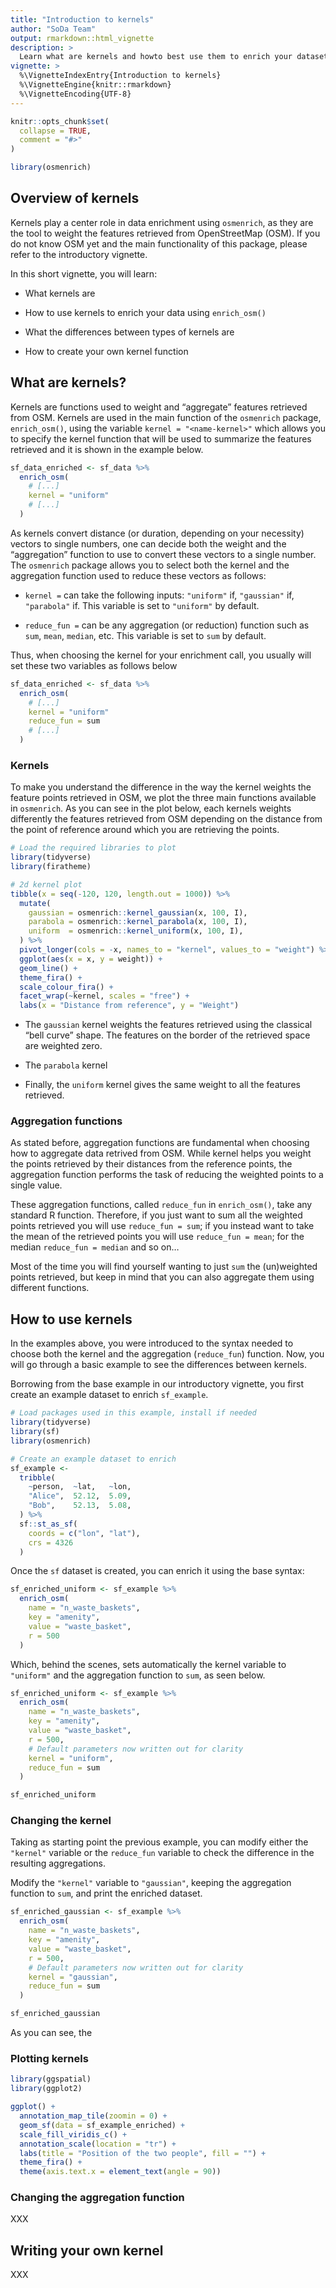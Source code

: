 ```yaml
---
title: "Introduction to kernels"
author: "SoDa Team"
output: rmarkdown::html_vignette
description: >
  Learn what are kernels and howto best use them to enrich your datasets.
vignette: >
  %\VignetteIndexEntry{Introduction to kernels}
  %\VignetteEngine{knitr::rmarkdown}
  %\VignetteEncoding{UTF-8}
---
```


```r
knitr::opts_chunk$set(
  collapse = TRUE,
  comment = "#>"
)
```

```r
library(osmenrich)
```

## Overview of kernels

Kernels play a center role in data enrichment using `osmenrich`, as they are the tool to weight the features retrieved from OpenStreetMap (OSM). If you do not know OSM yet and the main functionality of this package, please refer to the introductory vignette. 

In this short vignette, you will learn:

* What kernels are

* How to use kernels to enrich your data using `enrich_osm()`

* What the differences between types of kernels are

* How to create your own kernel function


## What are kernels?

Kernels are functions used to weight and "aggregate" features retrieved from OSM. Kernels are used in the main function of the `osmenrich` package, `enrich_osm()`, using the variable `kernel = "<name-kernel>"` which allows you to specify the kernel function that will be used to summarize the features retrieved and it is shown in the example below.


```r
sf_data_enriched <- sf_data %>%
  enrich_osm(
    # [...]
    kernel = "uniform"
    # [...]
  )
```


As kernels convert distance (or duration, depending on your necessity) vectors to single numbers, one can decide both the weight and the "aggregation" function to use to convert these vectors to a single number. The `osmenrich` package allows you to select both the kernel and the aggregation function used to reduce these vectors as follows:

* `kernel = ` can take the following inputs: `"uniform"` if, `"gaussian"` if, `"parabola"` if. This variable is set to `"uniform"` by default.

* `reduce_fun = ` can be any aggregation (or reduction) function such as `sum`, `mean`, `median`, etc. This variable is set to `sum` by default.


Thus, when choosing the kernel for your enrichment call, you usually will set these two variables as follows below

```r
sf_data_enriched <- sf_data %>%
  enrich_osm(
    # [...]
    kernel = "uniform"
    reduce_fun = sum
    # [...]
  )
```

### Kernels

To make you understand the difference in the way the kernel weights the feature points retrieved in OSM, we plot the three main functions available in `osmenrich`. As you can see in the plot below, each kernels weights differently the features retrieved from OSM depending on the distance from the point of reference around which you are retrieving the points.

```r
# Load the required libraries to plot
library(tidyverse)
library(firatheme)
```

```r
# 2d kernel plot
tibble(x = seq(-120, 120, length.out = 1000)) %>% 
  mutate(
    gaussian = osmenrich::kernel_gaussian(x, 100, I),
    parabola = osmenrich::kernel_parabola(x, 100, I),
    uniform  = osmenrich::kernel_uniform(x, 100, I),
  ) %>% 
  pivot_longer(cols = -x, names_to = "kernel", values_to = "weight") %>% 
  ggplot(aes(x = x, y = weight)) +
  geom_line() +
  theme_fira() +
  scale_colour_fira() +
  facet_wrap(~kernel, scales = "free") +
  labs(x = "Distance from reference", y = "Weight")
```

* The `gaussian` kernel weights the features retrieved using the classical "bell curve" shape. The features on the border of the retrieved space are weighted zero.

* The `parabola` kernel

* Finally, the `uniform` kernel gives the same weight to all the features retrieved. 

### Aggregation functions

As stated before, aggregation functions are fundamental when choosing how to aggregate data retrived from OSM. While kernel helps you weight the points retrieved by their distances from the reference points, the aggregation function performs the task of reducing the weighted points to a single value. 

These aggregation functions, called `reduce_fun` in `enrich_osm()`, take any standard R function. Therefore, if you just want to sum all the weighted points retrieved you will use `reduce_fun = sum`; if you instead want to take the mean of the retrieved points you will use `reduce_fun = mean`; for the median `reduce_fun = median` and so on...

Most of the time you will find yourself wanting to just `sum` the (un)weighted points retrieved, but keep in mind that you can also aggregate them using different functions.

## How to use kernels

In the examples above, you were introduced to the syntax needed to choose both the kernel and the aggregation (`reduce_fun`) function. Now, you will go through a basic example to see the differences between kernels.

Borrowing from the base example in our introductory vignette, you first create an example dataset to enrich `sf_example`.

```r
# Load packages used in this example, install if needed
library(tidyverse)
library(sf)
library(osmenrich)

# Create an example dataset to enrich
sf_example <-
  tribble(
    ~person,  ~lat,   ~lon,
    "Alice",  52.12,  5.09,
    "Bob",    52.13,  5.08,
  ) %>%
  sf::st_as_sf(
    coords = c("lon", "lat"),
    crs = 4326
  )
```

Once the `sf` dataset is created, you can enrich it using the base syntax:

```r
sf_enriched_uniform <- sf_example %>%
  enrich_osm(
    name = "n_waste_baskets",
    key = "amenity",
    value = "waste_basket",
    r = 500
  )
```

Which, behind the scenes, sets automatically the kernel variable to `"uniform"` and the aggregation function to `sum`, as seen below.

```r
sf_enriched_uniform <- sf_example %>%
  enrich_osm(
    name = "n_waste_baskets",
    key = "amenity",
    value = "waste_basket",
    r = 500,
    # Default parameters now written out for clarity
    kernel = "uniform",
    reduce_fun = sum
  )

sf_enriched_uniform
```

### Changing the kernel

Taking as starting point the previous example, you can modify either the `"kernel"` variable or the `reduce_fun` variable to check the difference in the resulting aggregations.

Modify the `"kernel"` variable to `"gaussian"`, keeping the aggregation function to `sum`, and print the enriched dataset.

```r
sf_enriched_gaussian <- sf_example %>%
  enrich_osm(
    name = "n_waste_baskets",
    key = "amenity",
    value = "waste_basket",
    r = 500,
    # Default parameters now written out for clarity
    kernel = "gaussian",
    reduce_fun = sum
  )

sf_enriched_gaussian
```

As you can see, the

### Plotting kernels


```r
library(ggspatial)
library(ggplot2)

ggplot() +
  annotation_map_tile(zoomin = 0) +
  geom_sf(data = sf_example_enriched) +
  scale_fill_viridis_c() +
  annotation_scale(location = "tr") + 
  labs(title = "Position of the two people", fill = "") +
  theme_fira() +
  theme(axis.text.x = element_text(angle = 90))
```

### Changing the aggregation function

XXX

## Writing your own kernel

XXX



